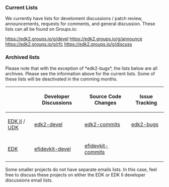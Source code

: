 === Current Lists ===
We currently have lists for develoment discussions / patch review, announcements, requests for comments, and general discussion. These lists can all be found on Groups.io:

https://edk2.groups.io/g/devel
https://edk2.groups.io/g/announce
https://edk2.groups.io/g/rfc
https://edk2.groups.io/g/discuss

=== Archived lists ===
Please note that with the exception of *edk2-bugs*, the lists below are all archives. Please see the information above for the current lists. Some of these lists will be deactivated in the comming months.

{| class="wikitable"
! !! Developer Discussions !! Source Code Changes !! Issue Tracking
|-
| [http://www.tianocore.org/edk2/ EDK II] / [http://www.tianocore.org/udk2014/ UDK]
| [https://lists.01.org/mailman/listinfo/edk2-devel edk2-devel] 
| [https://lists.sourceforge.net/lists/listinfo/edk2-commits edk2-commits]
| [https://lists.01.org/mailman/listinfo/edk2-bugs edk2-bugs]
|-
| [[EDK]]
| [https://lists.sourceforge.net/lists/listinfo/efidevkit-devel efidevkit-devel]
| [https://lists.sourceforge.net/lists/listinfo/efidevkit-commits efidevkit-commits]
|}

Some smaller projects do not have separate emails lists.  In this case, feel free to discuss these projects on either the EDK or EDK II developer discussions email lists.
